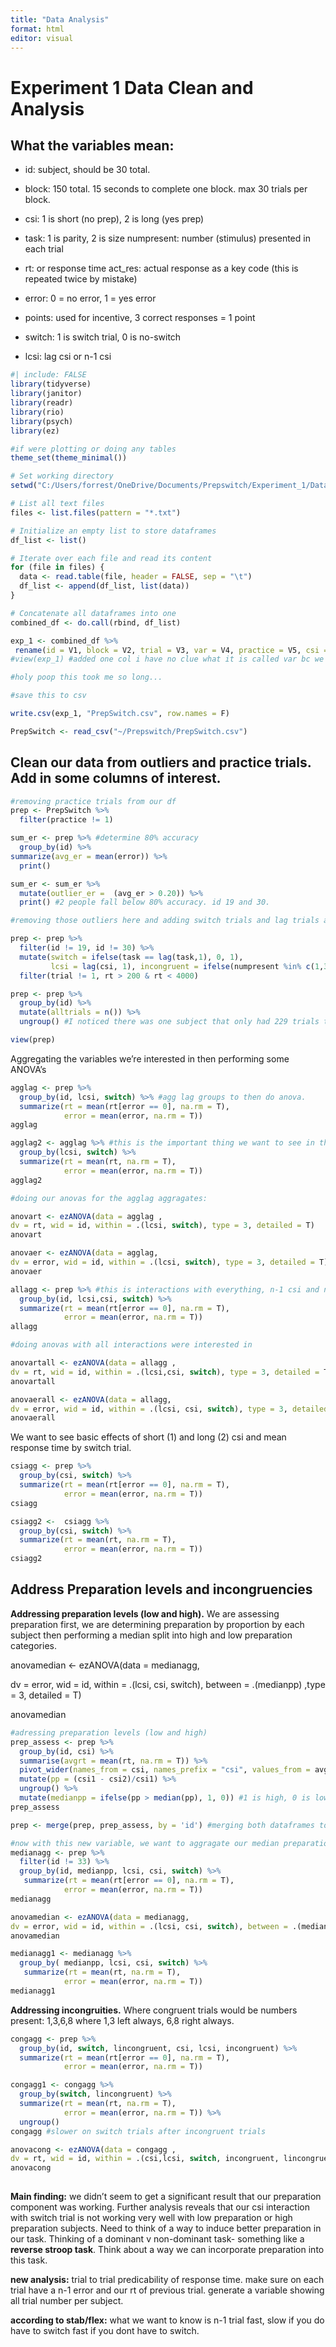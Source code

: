 ```yaml
---
title: "Data Analysis"
format: html
editor: visual
---
```


# Experiment 1 Data Clean and Analysis

## What the variables mean:

-   id: subject, should be 30 total.

-   block: 150 total. 15 seconds to complete one block. max 30 trials per block.

-   csi: 1 is short (no prep), 2 is long (yes prep)

-   task: 1 is parity, 2 is size numpresent: number (stimulus) presented in each trial

-   rt: or response time act_res: actual response as a key code (this is repeated twice by mistake)

-   error: 0 = no error, 1 = yes error

-   points: used for incentive, 3 correct responses = 1 point

-   switch: 1 is switch trial, 0 is no-switch

-   lcsi: lag csi or n-1 csi

```r
#| include: FALSE
library(tidyverse)
library(janitor)
library(readr)
library(rio)
library(psych)
library(ez)

#if were plotting or doing any tables
theme_set(theme_minimal())

# Set working directory
setwd("C:/Users/forrest/OneDrive/Documents/Prepswitch/Experiment_1/Data")

# List all text files
files <- list.files(pattern = "*.txt")

# Initialize an empty list to store dataframes
df_list <- list()

# Iterate over each file and read its content
for (file in files) {
  data <- read.table(file, header = FALSE, sep = "\t")
  df_list <- append(df_list, list(data))
}

# Concatenate all dataframes into one
combined_df <- do.call(rbind, df_list)

exp_1 <- combined_df %>% 
 rename(id = V1, block = V2, trial = V3, var = V4, practice = V5, csi = V6, task = V7, numpresent = V8, cor_res = V9, rt = V10, act_res = V11,  error = V12, act_res_again = V13, points = V14)
#view(exp_1) #added one col i have no clue what it is called var bc we didnt account for it (at least in my notes)

#holy poop this took me so long...

#save this to csv

write.csv(exp_1, "PrepSwitch.csv", row.names = F)

PrepSwitch <- read_csv("~/Prepswitch/PrepSwitch.csv")
```

## Clean our data from outliers and practice trials. Add in some columns of interest.

```r
#removing practice trials from our df
prep <- PrepSwitch %>% 
  filter(practice != 1)

sum_er <- prep %>% #determine 80% accuracy 
  group_by(id) %>% 
summarize(avg_er = mean(error)) %>% 
  print()

sum_er <- sum_er %>% 
  mutate(outlier_er =  (avg_er > 0.20)) %>% 
  print() #2 people fall below 80% accuracy. id 19 and 30. 

#removing those outliers here and adding switch trials and lag trials and incongruencies. 

prep <- prep %>% 
  filter(id != 19, id != 30) %>% 
  mutate(switch = ifelse(task == lag(task,1), 0, 1), 
         lcsi = lag(csi, 1), incongruent = ifelse(numpresent %in% c(1,3,6,8), 0, 1), lincongruent = lag(incongruent,1), lerror = lag(error, 1), lrt = lag(rt, 1)) %>%#lag looks at trial before, need to filter out the first of each block bc nothing to compare
  filter(trial != 1, rt > 200 & rt < 4000)

prep <- prep %>% 
  group_by(id) %>% 
  mutate(alltrials = n()) %>% 
  ungroup() #I noticed there was one subject that only had 229 trials total...

view(prep)
```

Aggregating the variables we're interested in then performing some ANOVA's

```r
agglag <- prep %>% 
  group_by(id, lcsi, switch) %>% #agg lag groups to then do anova. 
  summarize(rt = mean(rt[error == 0], na.rm = T), 
            error = mean(error, na.rm = T)) 
agglag

agglag2 <- agglag %>% #this is the important thing we want to see in the n-1 trials. looking at pattern of means here 
  group_by(lcsi, switch) %>% 
  summarize(rt = mean(rt, na.rm = T), 
            error = mean(error, na.rm = T)) 
agglag2

#doing our anovas for the agglag aggragates: 

anovart <- ezANOVA(data = agglag ,  
dv = rt, wid = id, within = .(lcsi, switch), type = 3, detailed = T)
anovart

anovaer <- ezANOVA(data = agglag, 
dv = error, wid = id, within = .(lcsi, switch), type = 3, detailed = T)
anovaer
```

```r
allagg <- prep %>% #this is interactions with everything, n-1 csi and n csi
  group_by(id, lcsi,csi, switch) %>% 
  summarize(rt = mean(rt[error == 0], na.rm = T), 
            error = mean(error, na.rm = T)) 
allagg

#doing anovas with all interactions were interested in

anovartall <- ezANOVA(data = allagg ,  
dv = rt, wid = id, within = .(lcsi,csi, switch), type = 3, detailed = T)
anovartall

anovaerall <- ezANOVA(data = allagg, 
dv = error, wid = id, within = .(lcsi, csi, switch), type = 3, detailed = T)
anovaerall
```

We want to see basic effects of short (1) and long (2) csi and mean response time by switch trial.

```r
 
csiagg <- prep %>% 
  group_by(csi, switch) %>% 
  summarize(rt = mean(rt[error == 0], na.rm = T), 
            error = mean(error, na.rm = T)) 
csiagg

csiagg2 <-  csiagg %>% 
  group_by(csi, switch) %>% 
  summarize(rt = mean(rt, na.rm = T), 
            error = mean(error, na.rm = T)) 
csiagg2

```

## Address Preparation levels and incongruencies

**Addressing preparation levels (low and high).** We are assessing preparation first, we are determining preparation by proportion by each subject then performing a median split into high and low preparation categories.

anovamedian \<- ezANOVA(data = medianagg,

dv = error, wid = id, within = .(lcsi, csi, switch), between = .(medianpp) ,type = 3, detailed = T)

anovamedian

```r

#adressing preparation levels (low and high)
prep_assess <- prep %>% 
  group_by(id, csi) %>% 
  summarise(avgrt = mean(rt, na.rm = T)) %>% 
  pivot_wider(names_from = csi, names_prefix = "csi", values_from = avgrt) %>% 
  mutate(pp = (csi1 - csi2)/csi1) %>% 
  ungroup() %>% 
  mutate(medianpp = ifelse(pp > median(pp), 1, 0)) #1 is high, 0 is low
prep_assess

prep <- merge(prep, prep_assess, by = 'id') #merging both dataframes to add all these new variables.

#now with this new variable, we want to aggragate our median preparation and other interested variables so we can see pattern of means and run ANOVA. we are filtering out
medianagg <- prep %>% 
  filter(id != 33) %>% 
  group_by(id, medianpp, lcsi, csi, switch) %>% 
   summarize(rt = mean(rt[error == 0], na.rm = T), 
            error = mean(error, na.rm = T))
medianagg

anovamedian <- ezANOVA(data = medianagg, 
dv = error, wid = id, within = .(lcsi, csi, switch), between = .(medianpp) ,type = 3, detailed = T)
anovamedian

medianagg1 <- medianagg %>% 
  group_by( medianpp, lcsi, csi, switch) %>% 
   summarize(rt = mean(rt, na.rm = T), 
            error = mean(error, na.rm = T))
medianagg1

```

**Addressing incongruities.** Where congruent trials would be numbers present: 1,3,6,8 where 1,3 left always, 6,8 right always.

```r

congagg <- prep %>% 
  group_by(id, switch, lincongruent, csi, lcsi, incongruent) %>% 
  summarize(rt = mean(rt[error == 0], na.rm = T), 
            error = mean(error, na.rm = T)) 

congagg1 <- congagg %>% 
  group_by(switch, lincongruent) %>% 
  summarize(rt = mean(rt, na.rm = T), 
            error = mean(error, na.rm = T)) %>% 
  ungroup()
congagg #slower on switch trials after incongruent trials

anovacong <- ezANOVA(data = congagg ,  
dv = rt, wid = id, within = .(csi,lcsi, switch, incongruent, lincongruent), type = 3, detailed = T)
anovacong
  
```

**Main finding:** we didn't seem to get a significant result that our preparation component was working. Further analysis reveals that our csi interaction with switch trial is not working very well with low preparation or high preparation subjects. Need to think of a way to induce better preparation in our task. Thinking of a dominant v non-dominant task- something like a **reverse stroop task**. Think about a way we can incorporate preparation into this task.

**new analysis:** trial to trial predicability of response time. make sure on each trial have a n-1 error and our rt of previous trial. generate a variable showing all trial number per subject.

**according to stab/flex:** what we want to know is n-1 trial fast, slow if you do have to switch fast if you dont have to switch.

```r


  

```

